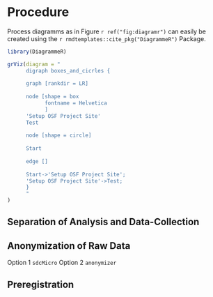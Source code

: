 # Procedure

Process diagramms as in Figure `r ref("fig:diagramr")` can easily be created using the `r rmdtemplates::cite_pkg("DiagrammeR")` Package.

```r

library(DiagrammeR)

grViz(diagram = "
      digraph boxes_and_cicrles {
      
      graph [rankdir = LR]
      
      node [shape = box
            fontname = Helvetica
            ]
      'Setup OSF Project Site'
      Test
      
      node [shape = circle]
      
      Start
      
      edge []
      
      Start->'Setup OSF Project Site';
      'Setup OSF Project Site'->Test;
      }
      "
)

```


## Separation of Analysis and Data-Collection

## Anonymization of Raw Data

Option 1 `sdcMicro` 
Option 2 `anonymizer` 


## Preregistration

